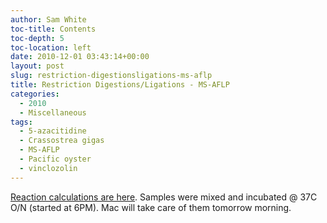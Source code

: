 ```yaml
---
author: Sam White
toc-title: Contents
toc-depth: 5
toc-location: left
date: 2010-12-01 03:43:14+00:00
layout: post
slug: restriction-digestionsligations-ms-aflp
title: Restriction Digestions/Ligations - MS-AFLP
categories:
  - 2010
  - Miscellaneous
tags:
  - 5-azacitidine
  - Crassostrea gigas
  - MS-AFLP
  - Pacific oyster
  - vinclozolin
---
```


[Reaction calculations are here](https://spreadsheets.google.com/ccc?key=0AmS_90rPaQMzdGl6aUswWWRvZ284R0c0cXlXcEFaZVE&hl=en&authkey=CKzfkYkB#gid=0). Samples were mixed and incubated @ 37C O/N (started at 6PM). Mac will take care of them tomorrow morning.
